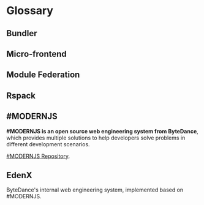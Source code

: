 # Glossary

## Bundler


<Bundler />

## Micro-frontend


<MicroFrontend />

## Module Federation


<ModuleFederation />

## Rspack


<Rspack />

## #MODERNJS

**#MODERNJS is an open source web engineering system from ByteDance**, which provides multiple solutions to help developers solve problems in different development scenarios.

[#MODERNJS Repository](https://github.com/web-infra-dev/modern.js).

## EdenX

ByteDance's internal web engineering system, implemented based on #MODERNJS.

